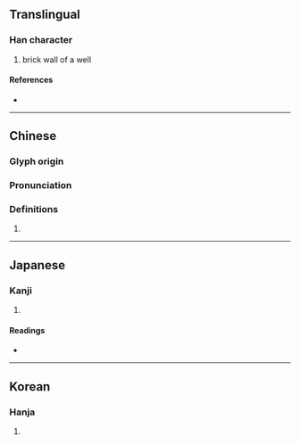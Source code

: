 {{character info/new}}
==Translingual==

===Han character===
{{Han char|rn=98|rad=瓦|as=09|sn=14|four=29717|canj=HFMVN|ids=⿱秋瓦}}

# brick wall of a well

====References====
* {{Han ref|kx=0750.190|dkj=21554|dj=1158.330|hdz=21429.010|uh=7503|ud=29955|bh=E2D7|bd=58071}}

----

==Chinese==
{{zh-forms}}

===Glyph origin===
{{Han etym}}

===Pronunciation===
{{zh-pron
|m=zhòu
|c=zau3
|mc=y
|oc=y
|cat=
}}

===Definitions===
{{zh-hanzi}}

# {{rfdef|zh}}

----

==Japanese==

===Kanji===
{{ja-kanji|grade=|rs=瓦09}}

# {{defn|lang=ja|sort=瓦09}}

====Readings====
* {{ja-readings|on=[[しゅう]] (shū)|kun=[[しきがわら]] (shikigawara)|nanori=}}

----

==Korean==

===Hanja===
{{ko-hanja|hangeul=추|eumhun=|rv=chu|mr=ch'u|y=chwu}}

# {{defn|lang=ko|sort=瓦09}}